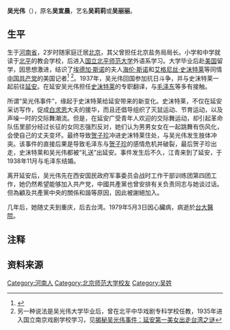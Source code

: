 '''吴光伟'''（{{bd|1911年||1979年|}}），原名'''吴宣晨'''，艺名'''吴莉莉'''或'''吴丽丽'''。

==生平==
生于[[河南省|河南省]]，2岁时随家庭迁居[[北京|北京]]，其父曾担任北京盐务局局长。小学和中学就读于[[北平|北平]]的教会学校，后进入[[北京师范大学|国立北平师范大学]]外语系学习。大学毕业后赴[[美国|美国]]留学，因思想激进，结识了[[埃德加·斯诺|埃德加·斯诺]]的夫人[[海伦·斯诺|海伦·斯诺]]和[[艾格尼丝·史沫特莱|艾格尼丝·史沫特莱]]等同情[[中国共产党|中国共产党]]的美国记者<ref>{{cite web|title=中国历史七名才貌俱佳的女翻译|url=http://wenhua.youth.cn/xwjj/201003/t20100330_1182461_2.htm|publisher=中国青年网|accessdate=2011-06-01|archive-date=2012-07-28|archive-url=https://web.archive.org/web/20120728052704/http://wenhua.youth.cn/xwjj/201003/t20100330_1182461_2.htm|dead-url=yes}}</ref> <ref group="注">另一种说法是吴光伟大学毕业后，曾在北平中华戏剧专科学校任教，1935年进入国立南京戏剧学校学习，见[https://web.archive.org/web/20171226195914/http://military.china.com/zh_cn/history4/news2/11078475/20100917/16150921.html 揭秘吴光伟事件：延安第一美女出走台湾之谜]</ref>。1937年，吴光伟回国参加抗日斗争，并与史沫特莱一起前往[[延安|延安]]。在延安吴光伟担任[[史沫特莱|史沫特莱]]的专职翻译，与[[毛泽东|毛泽东]]等多有接触。

所谓“吴光伟事件”，缘起于史沫特莱给延安带来的新变化。史沫特莱，不仅在延安采访写作，促成[[白求恩|白求恩]]大夫的援华，而且还倡导组织了灭鼠运动、节育运动，以及声噪一时的交际舞潮流。但是，在延安广受青年人欢迎的交际舞运动，却引起革命队伍里部分经过长征的女同志强烈反对，她们认为男男女女在一起跳舞有伤风化，会使自己的丈夫变坏。最终导致[[贺子珍|贺子珍]]冲进史沫特莱住处，与吴光伟发生肢体冲突。该事件的直接后果是导致毛泽东与[[贺子珍|贺子珍]]的感情危机并破裂，最后贺子珍出走，史沫特莱和吴光伟都被“礼送”出延安。事件发生后不久，江青来到了延安，于1938年11月与毛泽东结婚。

离开延安后，吴光伟先在西安国民政府军事委员会战时工作干部训练团第四团工作，她仍然希望能够加入共产党，中國共產黨也曾安排有关负责同志与她谈过话。但為顧及共產黨中央的關係和諧等原因，因此被謝絕加入。

几年后，她随丈夫到重庆，后去台湾。1979年5月3日因心臟病，病逝於[[台大醫院|台大醫院]]。

==注释==
{{Reflist|group="注"}}
==资料来源==
{{Reflist}}

{{Authority control}}
{{DEFAULTSORT:W}}
[[Category:河南人|Category:河南人]]
[[Category:北京师范大学校友|Category:北京师范大学校友]]
[[Category:吴姓|Category:吴姓]]